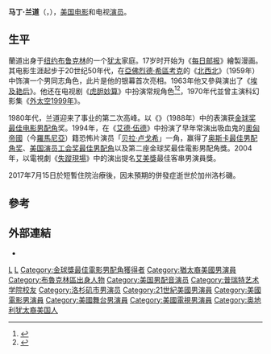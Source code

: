 {{noteTA
|T=zh-hk:馬田·蘭度; zh-tw:馬丁·蘭道; zh-cn:马丁·兰道;
|G2=Movie
|1=zh-hk:馬田·蘭度; zh-tw:馬丁·蘭道; zh-cn:马丁·兰道;
}}
{{藝人
| type = 男演員
| image        = Martin Landau-Mission-1968.jpg
| image_size = 200px
| caption      = 兰道在《虎胆妙算》中饰演Rollin Hand
| birth_date   = <!--- 1928 is correct, as shown by 1930 census and October 8, 1989 article from The Boston Glove, which states that Landau was then 61 --->{{birth date|1928|06|20}}<!--- 1928 is correct, as shown by 1930 census and October 8, 1989 article from The Boston Glove, which states that Landau was then 61 --->
| birth_place  = {{USA}}[[纽约|纽约]][[布鲁克林|布鲁克林]]
| deathdate     = {{death date and age|2017|7|15|1928|6|20}}
| deathplace    = {{USA}}[[加利福尼亞州|加利福尼亞州]][[洛杉磯|洛杉磯]]
| residence    = {{USA}}[[加利福尼亚州|加利福尼亚州]][[西好莱坞_(加利福尼亚州)|西好莱坞]]
| education    = [[詹姆斯·麦迪逊中学|詹姆斯·麦迪逊中学]]
| alma_mater   = [[普拉特学院|普拉特学院]]
| occupation   = [[演员|演员]]
| years_active = 1956年至2017年
| spouse       = {{Marriage|[[Barbara_Bain|Barbara Bain]]|1957|1993|reason=divorced}}
| children     = [[Susan_Bain_Landau_Finch|Susan Bain Landau Finch]]<br>[[Juliet_Landau|Juliet Landau]]
| academyawards='''[[奧斯卡最佳男配角獎|最佳男配角]]'''<br>1994年《[[艾活傳|艾活傳]]》
| sagawards='''[[美國演員工會獎最佳男配角|最佳男配角]]'''<br>1994年《[[艾活傳|艾活傳]]》
| baftaawards=
| goldenglobeawards='''最佳電影男配角'''<br>1988年《{{link-en|塔克：其人其夢|Tucker: The Man and His Dream}}》<br>1994年《[[艾活傳|艾活傳]]》
| awards='''[[土星獎|土星獎]]最佳男主角'''<br>1994年《[[艾活傳|艾活傳]]》
}}
'''马丁·兰道'''（{{lang-en|Martin Landau}}，{{bd|1928年|6月20日|2017年|7月15日||catIdx=L}}），[[美国|美国]][[电影|电影]]和电视[[演员|演员]]。

==生平==
蘭道出身于[[纽约|纽约]][[布鲁克林|布鲁克林]]的一个[[犹太|犹太]]家庭。17岁时开始为《[[每日邮报|每日邮报]]》繪製漫画。其电影生涯起步于20世纪50年代，在[[亞佛烈德·希區考克|亞佛烈德·希區考克]]的《[[北西北|北西北]]》（1959年）中饰演一个男同志角色，此片是他的银幕首次亮相。1963年他又參與演出了《[[埃及艳后_(电影)|埃及艳后]]》。他还在电视剧《[[虎胆妙算|虎胆妙算]]》中扮演常规角色<ref>{{Cite web |url=http://www.jewishjournal.com/cover_story/article/israel_film_fest_to_fete_martin_landau |title=Israel Film Fest to fete Martin Landau |accessdate=2014-07-09 |archive-date=2013-10-29 |archive-url=https://web.archive.org/web/20131029210951/http://www.jewishjournal.com/cover_story/article/israel_film_fest_to_fete_martin_landau |dead-url=no }}</ref><ref>{{Cite web |url=http://www.filmreference.com/film/95/Martin-Landau.html |title=Martin Landau Biography |accessdate=2014-07-09 |archive-date=2014-08-01 |archive-url=https://web.archive.org/web/20140801204922/http://www.filmreference.com/film/95/Martin-Landau.html |dead-url=no }}</ref>，1970年代並曾主演科幻影集《[[外太空1999年|外太空1999年]]》。

1980年代，兰道迎来了事业的第二次高峰。以《{{link-en|塔克：其人其夢|Tucker: The Man and His Dream}}》（1988年）中的表演获[[金球奖最佳电影男配角|金球奖最佳电影男配角]]奖。1994年，在《[[艾活傳|艾德·伍德]]》中扮演了早年常演出吸血鬼的[[奧匈帝國|奧匈帝國]]（今[[羅馬尼亞|羅馬尼亞]]）籍恐怖片演员「[[贝拉·卢戈希|贝拉·卢戈希]]」一角，赢得了[[奥斯卡最佳男配角奖|奥斯卡最佳男配角奖]]、[[美国演员工会奖最佳男配角|美国演员工会奖最佳男配角]]以及第二座金球奖最佳電影男配角獎。2004年，以電視劇《[[失蹤現場|失蹤現場]]》中的演出提名[[艾美獎|艾美獎]]最佳客串男演員獎。

2017年7月15日於短暫住院治療後，因未預期的併發症逝世於加州洛杉磯。

== 參考 ==
{{reflist}}

== 外部連結 ==
{{Commons category|Martin Landau}}
*{{IMDb name|1445}}

{{奧斯卡最佳男配角獎 (1981–2000)}}
{{美國演員工會獎最佳男配角}}
{{金球獎最佳電影男配角}}

{{国家影评人协会最佳男配角}}
{{Authority control}}

{{DEFAULTSORT:Landau, Martin}}
[[Category:20世纪美国男演员|L]]
[[Category:奧斯卡最佳男配角獎獲獎演員|L]]
[[Category:金球獎最佳電影男配角獲得者|Category:金球獎最佳電影男配角獲得者]]
[[Category:猶太裔美國男演員|Category:猶太裔美國男演員]]
[[Category:布魯克林區出身人物|Category:布魯克林區出身人物]]
[[Category:美国男配音演员|Category:美国男配音演员]]
[[Category:普瑞特艺术学院校友|Category:普瑞特艺术学院校友]]
[[Category:洛杉矶市男演员|Category:洛杉矶市男演员]]
[[Category:21世紀美國男演員|Category:21世紀美國男演員]]
[[Category:美國電影男演員|Category:美國電影男演員]]
[[Category:美國舞台男演員|Category:美國舞台男演員]]
[[Category:美國電視男演員|Category:美國電視男演員]]
[[Category:奥地利犹太裔美国人|Category:奥地利犹太裔美国人]]